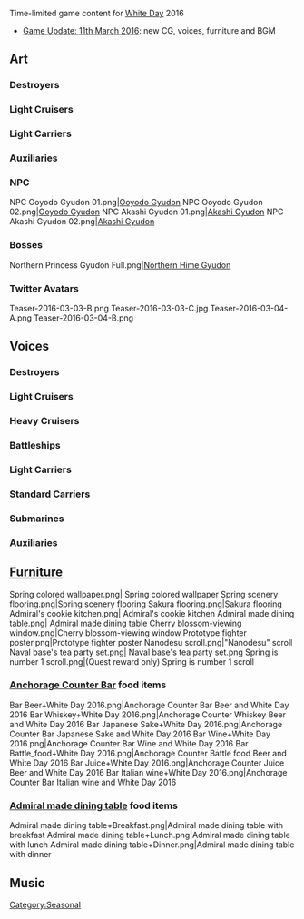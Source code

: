 Time-limited game content for [[wikipedia:White Day|White Day]] 2016
*[[Thread:409378|Game Update: 11th March 2016]]: new CG, voices, furniture and BGM

==Art==
{{SeasonalTOC|art=x|text=Ship girls, NPC and Bosses|Shigure|Ooyodo|Ryuujou|Akashi|Mizuho|Akashi NPC|Ooyodo NPC|Northern Princess}}
===Destroyers===
{{SeasonalGallery|Shigure/Kai Ni Gyudon}}
===Light Cruisers===
{{SeasonalGallery|Ooyodo/Kai Gyudon}}
===Light Carriers===
{{SeasonalGallery|Ryuujou/Kai Ni Gyudon}}
===Auxiliaries===
{{SeasonalGallery|Akashi/Kai Gyudon|Mizuho/Gyudon}}
===NPC===
<gallery spacing="small" bordercolor="transparent" captionalign="center" hideaddbutton="true">
NPC Ooyodo Gyudon 01.png|[[NPC|Ooyodo Gyudon]]
NPC Ooyodo Gyudon 02.png|[[NPC|Ooyodo Gyudon]]
NPC Akashi Gyudon 01.png|[[NPC|Akashi Gyudon]]
NPC Akashi Gyudon 02.png|[[NPC|Akashi Gyudon]]
</gallery>
===Bosses===
<gallery spacing="small" bordercolor="transparent" captionalign="center" hideaddbutton="true">
Northern Princess Gyudon Full.png|[[Northern Princess|Northern Hime Gyudon]]
</gallery>
===Twitter Avatars===
<gallery spacing="small" bordercolor="transparent" captionalign="center" hideaddbutton="true">
Teaser-2016-03-03-B.png
Teaser-2016-03-03-C.jpg
Teaser-2016-03-04-A.png
Teaser-2016-03-04-B.png
</gallery>

==Voices==
{{SeasonalTOC|Mutsuki|Kisaragi|Shiratsuyu|Shigure|Murasame|Yuudachi|Hatsukaze|Maikaze|Fubuki|Shirayuki|Hatsuyuki|Satsuki|Fumizuki|Nagatsuki|Kikuzuki|Mikazuki|Mochizuki|Yayoi|Uzuki|Oboro|Akebono|Sazanami|Ushio|Akatsuki|Hibiki|Ikazuchi|Inazuma|Asashio|Ooshio|Michishio|Arashio|Arare|Kasumi|Kagerou|Yukikaze|Shiranui|Kuroshio|Akigumo|Yuugumo|Makigumo|Naganami|Urakaze|Tanikaze|Hamakaze|Tokitsukaze|Teruzuki|Hatsuzuki|Takanami|Asashimo|Libeccio|Okinami|Kazagumo|Arashi|Hagikaze|Umikaze|Kawakaze|Yuubari|Tenryuu|Tatsuta|Yura|Kinu|Abukuma|Agano|Noshiro|Yahagi|Sakawa|Myoukou|Nachi|Ashigara|Haguro|Maya|Choukai|Suzuya|Kumano|Mogami|Aoba|Takao|Atago|Tone|Chikuma|Mikuma|Kinugasa|Zara|Kongou|Hiei|Haruna|Kirishima|Nagato|Mutsu|Fusou|Yamashiro|Yamato|Musashi|Littorio|Roma|Shouhou|Houshou|Ryuujou|Chitose|Chiyoda|Zuihou|Akagi|Kaga|Shoukaku|Zuikaku|Katsuragi|Graf Zeppelin|I-19|I-168|I-58|I-8|Ro-500|Akashi|Akitsushima|Mizuho|Hayasui|Kashima|Destroyers=x|Light Cruisers=x|Light Carriers=x|Auxiliaries=x}}
===Destroyers===
{{SeasonalQuotes|
{{SeasonalQuotesInclude|White Day 2015|Destroyers}}
{{SeasonalQuotesNew}}
{{SeasonalQuote
|Fubuki
|ja = クッキー…もらってもいいんですか。私、チョコ失敗したのに…え？珍しいホットチョコのお礼ですか？ふぇ、すみません。
|en = Is it... alright for me to take these cookies? I failed with the chocolates though... Eh? This is a return gift for that rare hot chocolate? Ugh, I'm sorry.
}}
{{SeasonalQuote
|Shirayuki
|ja = 司令官、このクッキーは？あ！「もらったらお返しを」という文化！そうなのですね。私も再度のお返ししないと。何がいいかしら。え？違う…の？
|en = Commander, these cookies are? Ah! The culture of "receive and return"! That's what this is, right? I also have to return something again. What would be good? Eh? That's... not it?
}}
{{SeasonalQuote
|Hatsuyuki
|ja = 司令官は優しいね。私にもくれるんだね。ありがとう。
|en = Commander sure is kind. Giving this to even me. Thank you.
}}
{{SeasonalQuote
|Satsuki
|ja = ふぇ？僕にくれるの？相変わらず可愛いな！ありがとう、司令官。
|en = Eh? You're giving this to me? As usual, it's cute! Thank you, Commander!
}}
{{SeasonalQuote
|Fumizuki
|ja = 司令官、ありがとう！あれ？これ、伊良湖ちゃんがいつも作ってるのと…まさか…
|en = Commander, thank you! Hmm? The ones that Irako always makes and this... don't tell me...
|note = Fumizuki is thinking that the Admiral possibly didn't hand make his white day gift, but rather...
}}
{{SeasonalQuote
|Nagatsuki
|ja = お、お返しされる理由はないのだが…すまん！来年は必ず用意する。
|en = T-There's no reason for me to receive these return sweets... I'm sorry! I'll be prepared next year for sure.
}}
{{SeasonalQuote
|Kikuzuki
|ja = うぬぬ。だから、気を使いすぎなんだ、司令官は。いや、嫌なわけではない。悪い。
|en = Hmph. As I said, you care too much, Commander. No, it's not that I dislike it. My bad.
}}
{{SeasonalQuote
|Mikazuki
|ja = え！？このクッキーいただけるんですか？ありがとうございます！大切にいただきます！
|en = Eh!? You are giving me these cookies? Thank you very much! I'll cherish eating it!
}}
{{SeasonalQuote
|Mochizuki
|ja = 司令官、クッキーくれくれ。それ、全部くれ。え？バレンタ…は？聞こえんな。
|en = Commander, gimme gimme cookies. Gimme all of them. Eh? Valenti... Wha? Can't hear you.
}}
{{SeasonalQuote
|Yayoi
|ja = 司令官、これは…？え？いいの？あ、ありがとう。嬉しい…です。
|en = Commander, this is...? Eh? Is it alright? T-Thank you. I'm... happy.
}}
{{SeasonalQuote
|Uzuki
|ja = 司令官！これなーに？ふぇ？うーちゃんへのお菓子？嬉しいぴょん！
|en = Commander! What is this? Eh? Sweets for Uzuki? I'm happy pyon!
}}
{{SeasonalQuote
|Oboro
|ja = え？提督、朧にこちらをいただけるのですか？チョコのお返しに？ありがとうございます！
|en = Eh? Admiral, these are for Oboro to take? In return for the chocolate? Thank you very much!
}}
{{SeasonalQuote
|Akebono
|ja = ふーん。チョコレートのお返し、くれるんだ。糞提督のくせに生意気。はむ。やだ、美味しい。フンだ。
|en = Hmmm. Return for the chocolate, is it? What a cheeky shitty admiral. Munch. No way, it's delicious. H-hmph.
}}
{{SeasonalQuote
|Sazanami
|ja = ご主人様！速くー！ほら、速くー！え？何のことって？チョコのお返しですぞ！？
|en = Master! Hurry! C'mon, hurry! Eh? What is this about, you say? I mean where are my returns for the chocolate!?
}}
{{SeasonalQuote
|Ushio
|ja = 潮、嬉しいです！提督のこんなお返しをいただけるなんて。感謝いたします。
|en = Ushio is happy! To receive sweets from the admiral. I'm grateful.
}}
{{SeasonalQuote
|Akatsuki
|ja = 司令官、レディに対するチョコのお返しは？あ、これね！あ、後であけるわ。
|en = Commander, where's the gift in return for the Valentine's suitable for a lady? Ah, must be this! Ah, I'll open it later.
}}
{{SeasonalQuote
|Hibiki
|ja = 司令官、これは何だい。お返し？Спасибо。いただくよ。
|en = Commander, what's this? Return gift? Thank you. I'll take it.
}}
{{SeasonalQuote
|Ikazuchi
|ja = これ、チョコのお返し？じゃー、雷、司令官のためにもっともーっと働いちゃうね！
|en = This, is the return gift for the chocolate? Then, Ikazuchi shall work harder and haaarder for the Commander's sake, kay!
}}
{{SeasonalQuote
|Inazuma
|ja = はわわ～司令官さん、チョコのお返し…いただけるんですか？あの…ありがとう、なのです。
|en = Hawawa~ Commander-san, this return gift for the chocolate... can I really accept it? Um... thank you, nanodesu.
}}
{{SeasonalQuote
|Asashio
|ja = こちらを…チョコレートのお返しにいただけるというのですか？！司令官！朝潮、この感謝の気持ちは一生忘れることはありません！
|en = This is... in return for the chocolate? Commander! Asashio will never forget this feeling of gratitude for the rest of her life!
}}
{{SeasonalQuote
|Ooshio
|ja = 司令官！大潮にチョコのお返しですか？！これは嬉しいですね！もぐもぐ。美味しいです！これで大潮、パワーアップです！
|en = Commander! This is in return for my chocolate?! I'm happy! Chewchew. It's delicious! With this, Ooshio can power up!
}}
{{SeasonalQuote
|Michishio
|ja = 何？お返し？うわー、義理だから気にしなくていいのに！うっ、一応もらう！…ありがとう。
|en = What? Return sweets? Uwah, it was an obligation so you didn't have to worry! Uwah, I'll accept it anyways! ...Thank you.
}}
{{SeasonalQuote
|Arashio
|ja = あら～うふふふ～。チョコのお・か・え・しくれるの？荒潮、嬉しいわ～プレゼント。うふふ。
|en = Oh my~ Ufufufu~. In re-tu-rn for the chocolate is it? Arashio is happy~ about your present~ Ufufu.
}}
{{SeasonalQuote
|Arare
|ja = これを…霰に？はむ。美味しい。司令官、ありがとう。嬉しい…です。
|en = This is... for Arare? Munch. It's delicious. Commander, thank you. I'm... happy.
}}
{{SeasonalQuote
|Kasumi
|ja = ふぇ？は？チョコのお返し？ったく、そんなの気にしなくていいのに。うぇ、要る！要るから！か、返しなさい！もらうから！
|en = Eh? Huh? In return for the chocolate? Geez, you didn't have to worry about that. No, I'll take it! I'll take it! G-Give it back! I'll accept it!
}}
{{SeasonalQuote
|Kagerou
|ja = 司令、一応お返しとかってあっ、あるの？…サンキュー！ちょっと嬉しいかな。
|en = Commander, I'll ask this once but is there any return sweets for me? ...Thank you! I'm a little happy.
}}
{{SeasonalQuote
|Shiranui
|ja = チョコレートのお返しですか。まあ、ありがたくはありますね。いただいておきます。
|en = In return for the chocolates is it? Well, I am grateful. I'll accept it.
}}
{{SeasonalQuote
|Kuroshio
|ja = 司令はん？チョコのお返し、まだやで。忘れてたらあかんで。待っとるで。
|en = Commander? I've still yet to git that return gift from ya? Ya better not forget. I'll be waitin'.
}}
{{SeasonalQuote
|Akigumo
|ja = ふえ？何、提督？これ、くれんの？やっべー。全然心構えしてなかった！くあー、無防備だったわ！美味しい！センスいいじゃん。やるじゃん！
|en = Eh? What, Admiral? This is for me? This is bad~ I wasn't prepared for this at all! Uwah, I was caught with my guards down! It's delicious! Good senses. It's quite something!
}}
{{SeasonalQuote
|Yuugumo
|ja = 提督、これを夕雲に？おすそ分けかしら？うふふ。ありがとう、いただくわ。
|en = Admiral, this is for Yuugumo? A bit off the whole, I guess? Ufufu. Thank you, I'll accept it.
}}
{{SeasonalQuote
|Makigumo
|ja = ふぇ？司令官様、こちらいただいていいのですか？はわわわー、ごめんなさい！すみません！来年は、来年はぐっと頑張りますから、絶対！
|en = Eh? Commander, is it alright for me to take these? Hawawawaa, I'm sorry! Excuse me! Next year- next year I'll give my very best, for sure!
|note = Makigumo did not have a Valentine's line, implying she had not prepared for it.
}}
{{SeasonalQuote
|Naganami
|ja = へっ？いいのかよ、私がもらって？なんかわりぃな、提督。大丈夫だ！来年、来年はばっちりだから！多分…でも、ありがとうな。
|en = Heh? Is it okay for me to accept these? Somehow, I feel bad, Admiral. I'm fine! Next year-Next year it'll happen for sure! Maybe... but, thank you.
|note = Naganami did not have a Valentine's line, implying she had not prepared for it.
}}
{{SeasonalQuote
|Urakaze
|ja = え、これ…チョコのお返しに？ふ、提督…素敵じゃね。
|en = Eh, this is... in return for the chocolate? Fu, Admiral... how great.
}}
{{SeasonalQuote
|Tanikaze
|ja = おっ、提督何だい。チョコのお返しかい？くぅ、粋だね！ありがたいの。
|en = Hey, Admiral what's up? Return for the chocolate? Ku, how nifty! I'm grateful.
}}
{{SeasonalQuote
|Hamakaze
|ja = えっ、これをいただけるのですか、お返しに？…提督、ありがとうございます。いただきます。
|en = Eh, these return sweets are for me? ...Admiral, thank you very much. I humbly receive.
}}
{{SeasonalQuote
|Tokitsukaze
|ja = チョコのお返しは？司令？へ？無いって？んなばかな。うふ！？ほら、あるじゃん！
|en = Where's my return sweets? Commander? Eh? There is none? That's impossible. Oh! See look, you do have it!
}}
{{SeasonalQuote
|Teruzuki
|ja = へ？これ、提督からのチョコのお返し？ふわー！ありがとう、ありがとう！何だろう？今、食べていい？
|en = Eh? This is Admiral's return gift for the chocolate? Uwaah! Thank you, thank you! I wonder what it is? Can I eat it now?
}}
{{SeasonalQuote
|Hatsuzuki
|ja = 提督、これは？僕にくれるのか？あ、皆にあげているのか。戦闘糧食の一種だな。いただこう。助かる。
|en = Admiral, this is? You're giving it to me? Ah, so everyone has received some. So it's a type of combat ration is it. I'll take it. I appreciate it.
}}
{{SeasonalQuote
|Takanami
|ja = 長波姉さまからクッキーもらったかも…え？司令官もこれを私に？ほ、本当に？
|en = I might have received some cookie from Naganami-neesama... Eh? Commander is also giving me these? R-really?
}}
{{SeasonalQuote
|Asashimo
|ja = お？これくれんのか？ありがたいぜ！
|en = Oh? You givin' me these? Thanks a bunch!
}}
{{SeasonalQuote
|Libeccio
|ja = Ciao、提督さん！えっ、何？Libeにチョコのお返しくれるの？ワーイ！Grazie！日本の提督さんは親切ね！ワーイ！
|en = Ciao, admiral! Eh, what is it? Is this a return gift for Libe's chocolate? Yay~! Grazie! Japanese admiral are so kind! Whee~!
}}
{{SeasonalQuote
|Okinami
|ja = これ…は？チョコレートのお返しですか？司令官、ありがとうございます。本当に申し訳ありません。あの…
|en = These... are? A return gift for my chocolate? Thank you, Commander. I am really sorry to trouble you. Um...
}}
{{SeasonalQuote
|Kazagumo
|ja = え？これ、私にくれるの。ふゎ…あ、ありがとう。いいの？返さないよ？
|en = Eh? You are giving me these? Wow... T-thanks. You sure? I'm not giving it back, you know?
}}
{{SeasonalQuote
|Arashi
|ja = これ、何？えっ、チョコのお返し？マジで？か、「返して」って言われても返さないよ？
|en = What's... this? Eh? In return for my chocolate? For reals? I'm not going to give it back even if you asked, you know?
}}
{{SeasonalQuote
|Hagikaze
|ja = 司令、これを私に？ありがとうございます。開けていい？うわ！美味しそう！司令～これ、甘すぎます！
|en = Commander, this is for me? Thank you. May I open it? Ah, looks tasty... *munch* Commander, this is... too sweet~
}}
{{SeasonalQuote
|Umikaze
|ja = 提督！？こちらを海風に？ありがとうございます！大切にいただきます。嬉しい！
|en = Admiral!? This is meant for Umikaze? Thank you very much! I'll cherish it. I'm so happy!
}}
{{SeasonalQuote
|Kawakaze
|ja = おー？提督、チョコのお返しかい？義理堅いね、結構結構。食べるよ…　おー、美味しいじゃん。ありだね、ありあり。
|en = Oh? Admiral, a return for that chocolate? You know your manners, not bad, not bad. I'll try it... Oh, these are quite delicious. I say it works. It sure does.
}}
{{SeasonalQuote
|Yukikaze
|ja = しれー、チョコのお返しほしいです！はぁ～これですね！ありがとうです！食べます！
|en = Commander, I want my return gift for the chocolates! Ha~ this is it right?! Thank you! I'll eat them now!
}}
}}
===Light Cruisers===
{{SeasonalQuotes|
{{SeasonalQuotesInclude|White Day 2015|Light Cruisers}}
{{SeasonalQuotesNew}}
{{SeasonalQuote
|Tenryuu
|ja = おっ、提督。何だよ。俺に何かくれるのか？おっ。あ、あり、ありがとうな
|en = Ah, Admiral. What is it? You got something for me? Um... th- th- thank you.
}}
{{SeasonalQuote
|Tatsuta
|ja = あら、私に？いいのかしら。ありがたく頂戴するわね。もちろん…私にだけよね？
|en = Oh my, is this for me? I wonder if this is fine... I shall gratefully accept it. Of course... you'll be giving this to me only, right?
}}
{{SeasonalQuote
|Yura
|ja = 提督さん、チョコのお返し、ありがとうございます。お心遣いが嬉しいですね。ね？
|en = Admiral, thank you for returning the gift for the chocolate. The considerateness is what brings the joy. Right?
}}
{{SeasonalQuote
|Kinu
|ja = 提督、このクッキーくれるの？ワーイ、ありが…ううう、辛いよこれ。え？チョコのお返し？くっそー、まじパナイ！
|en = Admiral, is this cookie for me? Yaay, thank y- Uuuh, it's spicy. Eh? It's the return gift for the chocolate? Dammit, this sucks!
|note = Kinu gave the Admiral a Russian roulette-styled chocolate for Valentine's.
}}
{{SeasonalQuote
|Abukuma
|ja = 提督が私に？提督の手作り？うふふふ、不恰好なところが可愛いですね。私的には大事にいただきます。
|en = You're giving this to me Admiral? Your handmade gift? Ufufufu, the clumsiness makes it cute. If you ask me, I gratefully accept it.
}}
{{SeasonalQuote
|Agano
|ja = 提督さん！何々？あ…これ、阿賀野の最新鋭チョコのお返し？開けていい？わー、美味しそう！提督さん、ありがとう！
|en = Admiral! What is it? Ah... This is the return gift for my state-of-the-art chocolate? Can I open it? Wow, it looks delicious! Admiral-san, thank you!
}}
{{SeasonalQuote
|Noshiro
|ja = 提督からチョコのお返しをいただいてしまった。どうしよう… 食べるのもったいないし、食べないと悪くなるし…　ううう
|en = I got a return gift from Admiral for my chocolates. What to do... Eating it would be a waste, but if I don't it will go bad... Uuuh
}}
{{SeasonalQuote
|Yahagi
|ja = 提督、これをお返しに？ありがとう。後で能代姉にもお礼しなくちゃ。
|en = Is this the return gift, Admiral? Thank you. I guess I should thank Noshiro-nee as well later.
}}
{{SeasonalQuote
|Sakawa
|ja = ピャ！司令が酒匂チョコのお返し、くれた！もったいないけど…開けちゃおう。わー、美味しそう！
|en = Pya! Admiral returned the favor for my chocolate! I know it's a bit of a shame... but I'll just open it. Wow, it looks delicious.
}}
}}
===Heavy Cruisers===
{{SeasonalQuotes|
{{SeasonalQuotesInclude|White Day 2015|Heavy Cruisers}}
{{SeasonalQuotesNew}}
{{SeasonalQuote
|Mogami
|ja = 提督、何？「チョコのお返しは何がいいか」って？そうだな。「一日提督に甘える券」とかはどう？
|en = Admiral, what is it? "What would be good gift in return for the chocolates?" Let's see. How about "a day to fawn over the admiral"?
|ja2 = なんてね。冗談だよ。寂しがり屋の甘えん坊さんは提督のほうだもん。はは、これも冗談さ。
|en2 = Yeah right. Just kidding. We all know the lonely one who wants to be pampered is you, Admiral. Haha, that was a joke too.
|line2 = Secretary 2
}}
{{SeasonalQuote
|Aoba
|ja = これをチョコのお返しに？あ、すみません！渡してるとこ撮りたいので、もう一回渡してもらっていいでしょうか？あ、そこです！ふー！
|en = This is in return for the chocolate? Ah, sorry! I want to take a photo of you giving it, so do you mind giving it to me again? Ah, right there! Fu~!
}}
{{SeasonalQuote
|Takao
|ja = え？これを…私に？お返しに？ありがとうございます。嬉しいです。えっ、やだ、涙が…
|en = Eh? This is... for me? Return sweets? Thank you very much. I'm happy. Ah, no good, I'm tearing up.
}}
{{SeasonalQuote
|Atago
|ja = バレンタインのお返しですか？そうですね。あ！「提督一日デート券」とか？うふ
|en = What would be a good gift in return for the Valentines? Let's see. Oh! How about a "1-day Date with Admiral Ticket"? Ufu~
}}
{{SeasonalQuote
|Tone
|ja = 提督、そんなにお菓子を抱えてお子様か！うん？配るのか？我輩にもくれるのか？！ワーイ！
|en = Admiral! All those sweets! What are you, a brat?! Huh? You're handing them out? I get to have some too?! Yaaay!
}}
{{SeasonalQuote
|Chikuma
|ja = これを私にですか？嬉しい。あの、姉さんには？あ、すでにお渡しいただいてるのです。よかった。
|en = This is for me? I'm happy. Um, what about my sister? Ah, you've already given it to her. That's good.
}}
{{SeasonalQuote
|Mikuma
|ja = 提督！こちらをくまりんこチョコのお返しに？嬉しい！来年はスーパーくまりんこチョコ、期待してくださいね。
|en = Admiral! This is in return for the Kumarinko Chocolate? I'm happy! Please look forward to the Super Kumarinko Chocolate next year, alright?
}}
{{SeasonalQuote
|Kinugasa
|ja = お！これ、もしかして！衣笠さん特製チョコのお返し、かな？やった！提督、ありがとうね！
|en = Oh! Could this be? A gift in return for Kinugasa-san's specialty chocolate? Hooray! Admiral, thank you!
}}
{{SeasonalQuote
|Zara
|ja = 提督！Zaraのチョコのお返しですか？Grazie！後で楽しみに開けるね！
|en = Admiral! Is this Zara's return sweets? Grazie! I'm looking forward to opening it later!
}}
}}
===Battleships===
{{SeasonalQuotes|
{{SeasonalQuotesInclude|White Day 2015|Battleships}}
{{SeasonalQuotesNew}}
{{SeasonalQuote
|Nagato
|ja = これは？これが…陸奥に聞いた、例のお返しというものか？！ありがたい。これは胸が熱くなるものだな。いただこう。嬉しいぞ！
|en = What's this? So this is... the return gift that I'd heard from Mutsu?! My thanks. This is something that warms the heart, isn't it... I shall accept it. I'm happy!
}}
{{SeasonalQuote
|Mutsu
|ja = あら？チョコのお返し？嬉しいわ。
|en = Oh my, is that your return gift? I'm happy.
}}
{{SeasonalQuote
|Fusou
|ja = 提督。これをチョコレートのお返しに。嬉しいです！あら？どうしたの、山城？
|en = Admiral, is that the return gift for the chocolate? I'm so happy! Uh...Yamashiro, is something wrong?
}}
{{SeasonalQuote
|Yamashiro
|ja = 姉さま！山城、姉さまにこんなにクッキー焼いたんです！あ？何です、それ？あ…
|en = Nee-sama! Yamashiro baked some cookies for you. Ah? What is, it? Ah…
}}
{{SeasonalQuote
|Yamato
|ja = 提督！いいんですか、大和もいただいて？すみません。ありがとうございます。いただきますね。来年は頑張りますから！
|en = Admiral! Is it alright for Yamato to take these? I'm sorry. Thank you very much. I humbly accept. I'll do my best year!
}}
{{SeasonalQuote
|Musashi
|ja = 何？これを私に？提督よ、ありがとう。見慣れぬ戦闘糧食だが…いただこう。
|en = What? This is for me? Admiral, thank you. It's a rather unfamiliar combat ration but... I'll accept it.
}}
{{SeasonalQuote
|Littorio
|ja = 提督、これをお返しに？ありがとうございます。私、とても嬉しいです！うふふ…
|en = Admiral, is that return gift for me? Thank you so much. I'm so happy! Ufufu-
}}
{{SeasonalQuote
|Roma
|ja = これは…何？チョコのお返し？ふむー、日本文化って義理堅いよね。一応いただくわ。
|en = What... is this? Return for the chocolate? Hmm, Japan's culture sure is dutiful. I'll accept it this once.
}}
}}
===Light Carriers===
{{SeasonalQuotes|
{{SeasonalQuotesInclude|White Day 2015|Light Carriers}}
{{SeasonalQuotesNew}}
{{SeasonalQuote
|Houshou
|ja = 提督？これをチョコレートのお返しに？かえってお気を使わせてしまってすみません。
|en = Admiral... this is in exchange for the chocolate? Pardon me for troubling you with the return gift.
}}
{{SeasonalQuote
|Ryuujou
|ja = 何や？これ、お返し？うちに？めっちゃ嬉しいで！ありがとうな！
|en = What? Is that a return gift? For me? Well that brighten' muh day, much obliged!
}}
{{SeasonalQuote
|Chitose
|ja = 提督、これを私に？ありがとうございます。大事にいただきますね。えへっ。楽しみ！
|en = Admiral, this is for me? Thank you very much. I'll cherish eating it. Ehe. I'm looking forward to it!
}}
{{SeasonalQuote
|Chiyoda
|ja = ふぇ？これ何？チョコのお返し？いいのに…あ、でももらってあげる。折角だから！
|en = Eh? What is this? In return for the chocolate? It's fine... ah, but I'll accept it. Since you went through the trouble!
}}
{{SeasonalQuote
|Zuihou
|ja = え？提督これ、私に？チョコレートのお返しですか？ありがとうございます！
|en = Eh? Admiral, this...is for me? A return gift for the chocolate? Thank you very much!
}}
}}
===Standard Carriers===
{{SeasonalQuotes|
{{SeasonalQuotesNew}}
{{SeasonalQuote
|Akagi
|ja = 提督、このクッキーをチョコのお返しに？こんなにたくさん？あ、では一つ…むーー、美味しい！
|en = Admiral, these cookies are a return gift for my chocolate? All of these? Well then, I'll have a bite... Mmmmm~ Delicious~!
}}
{{SeasonalQuote
|Kaga
|ja = これは？お返しですか？そうですか。いただきます。
|en = This is? A return gift? I see. I'll accept it.
}}
{{SeasonalQuote
|Shoukaku
|ja = 提督？これを私に？お返しですか？あら、やだ。ありがとうございます。楽しみです。うん？瑞鶴？瑞鶴、何を怒っているの？
|en = Admiral, is that for me? Your return gift? Oh, I see. Thank you so much. I'm looking forward to it. Uh, Zuikaku? Zuikaku, why are you mad?
}}
{{SeasonalQuote
|Zuikaku
|ja = 提督さん、チョコのお返しくれるの？！やった！え？翔鶴姉にも？何で何で？！微妙に納得できない！
|en = Admiral, you are going to give me something in return for the chocolate?! Yay! Huh? Shoukaku-nee is getting some too? What, why?! I'm not sure if I can agree with that!
}}
{{SeasonalQuote
|Katsuragi
|ja = もちろんお返しはくれるんでしょ？何がって、そりゃチョコのお返しよ、チョコの！
|en = Of course, you are going to give me the return gift right? Return for what you say? It's in return for those chocolates! THE chocolates!
}}
{{SeasonalQuote
|Graf Zeppelin
|ja = Admiral、これは？チョコレートのお返しだというのか。D-danke、 Danke…
|en = Admiral. Is that...your return gift for the chocolate? D-danke. Danke...
}}
}}
===Submarines===
{{SeasonalQuotes|
{{SeasonalQuotesNew}}
{{SeasonalQuote
|I-19
|ja = 提督？これ、チョコのお返し？ありがとうなの！嬉しいから、これもってオリョール行ってくるの！イク、ご機嫌なの！
|en = Admiral? This, is the return gift for the chocolate? Thank you! I'm happy, so I'll bring this on a trip to Orel! This has put Iku in a good mood!
}}
{{SeasonalQuote
|I-168
|ja = わおー！司令官、チョコのお返しありがとう！あんまり食べたら太っちゃうかな？イムヤ、お茶入れるね？
|en = Wow! Commander, thanks for the return gift! If I eat too much, might I gain some weight though? Should Imuya prepare some tea?
}}
{{SeasonalQuote
|I-58
|ja = 提督！これゴーヤチョコのお返し？本当に？！わおー！ご馳走様でち！
|en = Admiral, is that Goya's return gift? Really? Wow! Thanks for the food, dechi!
}}
{{SeasonalQuote
|I-8
|ja = 提督？これはチョコシュトーレンのお返しですか？Danke！いただきます！
|en = Admiral, is that the return gift for the chocolate Stollen? Danke! I'll accept it.
}}
{{SeasonalQuote
|Ro-500
|ja = 提督、提督！春だって！この季節、ろーちゃん好きかもって！
|en = Admiral, admiral! I heard that it's spring! Ro-chan likes this season, maybe!
|note = Spring line
}}
}}
===Auxiliaries===
{{SeasonalQuotes|
{{SeasonalQuotesInclude|White Day 2015|Auxiliaries}}
{{SeasonalQuotesNew}}
{{SeasonalQuote
|Akitsushima
|ja = え？これを秋津洲に？提督、ありがとう！早速食べてみるかも！ほむほむ。甘い！
|en = Eh? Is this for Akitsushima? Admiral, thank you! I'll have some right away then, maybe! *munch munch* It's sweet!
}}
{{SeasonalQuote
|Mizuho
|ja = 提督…これは？チョコレイト菓子のお返し？感謝いたします。瑞穂、嬉しいです。
|en = Admiral, this is? A return present for the chocolate sweets? Thank you so much... I am so happy for it.
}}
{{SeasonalQuote
|Hayasui
|ja = え、これを速吸に？チョコレートのお返しですか？提督さん…ありがとうございます！大事に大事に食べます。
|en = Eh, this is for Hayasui? A return gift for the chocolate? Admiral... Thank you very much! I'll make sure to eat them with great care!
}}
{{SeasonalQuote
|Kashima
|ja = 提督さん？これを私に？ありがとうございます！美味しそう！いただきます！
|en = Admiral? This is for me? Thank you very much! It looks delicious! Thanks for the food! ehehe~
}}
}}

==[[Furniture]]==
<gallery spacing="small" bordercolor="transparent" captionalign="center" hideaddbutton="true">
Spring colored wallpaper.png|{{new}} Spring colored wallpaper
Spring scenery flooring.png|Spring scenery flooring
Sakura flooring.png|Sakura flooring
Admiral's cookie kitchen.png|{{new}} Admiral's cookie kitchen
Admiral made dining table.png|{{new}} Admiral made dining table
Cherry blossom-viewing window.png|Cherry blossom-viewing window
Prototype fighter poster.png|Prototype fighter poster
Nanodesu scroll.png|"Nanodesu" scroll
Naval base's tea party set.png|{{new}} Naval base's tea party set.png
Spring is number 1 scroll.png|(Quest reward only) Spring is number 1 scroll
</gallery>
===[[Anchorage Counter Bar]] food items===
<gallery spacing="small" bordercolor="transparent" captionalign="center" hideaddbutton="true">
Bar Beer+White Day 2016.png|Anchorage Counter Bar Beer and White Day 2016
Bar Whiskey+White Day 2016.png|Anchorage Counter Whiskey Beer and White Day 2016
Bar Japanese Sake+White Day 2016.png|Anchorage Counter Bar Japanese Sake and White Day 2016
Bar Wine+White Day 2016.png|Anchorage Counter Bar Wine and White Day 2016
Bar Battle_food+White Day 2016.png|Anchorage Counter Battle food Beer and White Day 2016
Bar Juice+White Day 2016.png|Anchorage Counter Juice Beer and White Day 2016
Bar Italian wine+White Day 2016.png|Anchorage Counter Bar Italian wine and White Day 2016
</gallery>
===[[Furniture/Desk#Admiral made dining table|Admiral made dining table]] food items===
<gallery spacing="small" bordercolor="transparent" captionalign="center" hideaddbutton="true">
Admiral made dining table+Breakfast.png|Admiral made dining table with breakfast
Admiral made dining table+Lunch.png|Admiral made dining table with lunch
Admiral made dining table+Dinner.png|Admiral made dining table with dinner
</gallery>

==Music==
[[Category:Seasonal]]